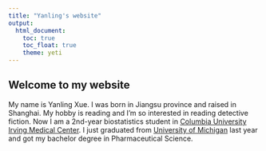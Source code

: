 ```yaml
---
title: "Yanling's website"
output: 
  html_document:
    toc: true
    toc_float: true
    theme: yeti
---
```


## Welcome to my website

My name is Yanling Xue. I was born in Jiangsu province and raised in Shanghai. My hobby is reading and I'm so interested in reading detective fiction. 
Now I am a 2nd-year biostatistics student in [Columbia University Irving Medical Center](https://www.cuimc.columbia.edu). I just graduated from [University of Michigan](https://umich.edu) last year and got my bachelor degree in Pharmaceutical Science.

